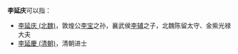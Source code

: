 '''李延庆'''可以指：
* [[李延庆_(北魏)|李延庆 (北魏)]]，敦煌公[[李宝_(北魏)|李宝]]之孙，襄武侯[[李辅|李辅]]之子，北魏陈留太守、金紫光禄大夫
* [[李延慶_(清朝)|李延慶 (清朝)]]，清朝进士

{{disambig|Cat=三字李姓人名消歧義|Y}}